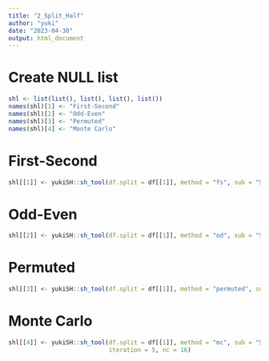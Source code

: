 ```yaml
---
title: "2_Split_Half"
author: "yuki"
date: "2023-04-30"
output: html_document
---
```

# Create NULL list
```r
shl <- list(list(), list(), list(), list())
names(shl)[1] <- "First-Second"
names(shl)[2] <- "Odd-Even"
names(shl)[3] <- "Permuted"
names(shl)[4] <- "Monte Carlo"
```

# First-Second
```r
shl[[1]] <- yukiSH::sh_tool(df.split = df[[1]], method = "fs", sub = "Subject", var1 = "Matching", var2 = "Identity", var3 = "Session")
```
# Odd-Even
```r
shl[[2]] <- yukiSH::sh_tool(df.split = df[[1]], method = "od", sub = "Subject", var1 = "Matching", var2 = "Identity", var3 = "Session")
```
# Permuted
```r
shl[[3]] <- yukiSH::sh_tool(df.split = df[[1]], method = "permuted", sub = "Subject", var1 = "Matching", var2 = "Identity", var3 = "Session")
```
# Monte Carlo
```r
shl[[4]] <- yukiSH::sh_tool(df.split = df[[1]], method = "mc", sub = "Subject", var1 = "Matching", var2 = "Identity", var3 = "Session",
                            iteration = 5, nc = 16)
```
